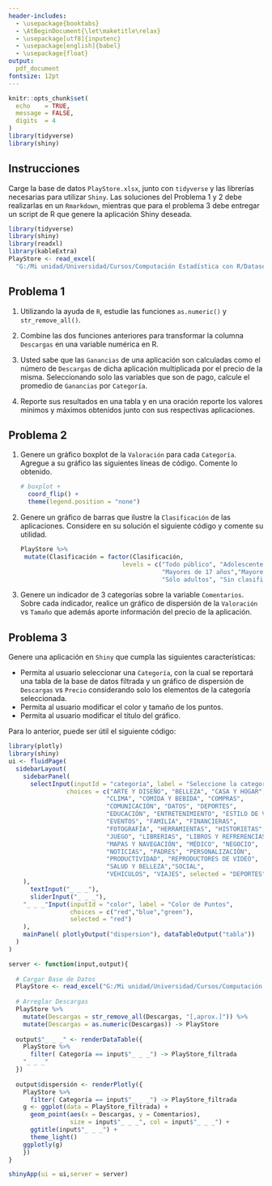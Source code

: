 ```yaml
---
header-includes: 
  - \usepackage{booktabs}
  - \AtBeginDocument{\let\maketitle\relax}
  - \usepackage[utf8]{inputenc}
  - \usepackage[english]{babel}
  - \usepackage{float}
output:
  pdf_document
fontsize: 12pt 
---
```

```r
knitr::opts_chunk$set(
  echo    = TRUE, 
  message = FALSE,
  digits  = 4
)
library(tidyverse)
library(shiny)

```

\newcommand{\iid}{\overset{\mathrm{i.i.d}}{\sim}}
\newcommand{\dados}{\ | \ }
\newcommand{\bbeta}{\boldsymbol\beta}
\newcommand{\R}{\mathbb{R}}
\newcommand{\props}{\ \propto \ }
\renewcommand{\labelitemi}{$\bullet$}
\newtheorem{proof}{Solución}

\begin{minipage}{2.5cm}
			\includegraphics[width=1.8cm]{logouccolor.jpg}
		\end{minipage}
\begin{minipage}{13cm}
	\begin{flushleft}
   		\raggedright{
   		  \noindent
   		 	 {\sc Pontificia Universidad Católica de Chile \\ 
   			     			Facultad de Matemáticas \\ 
   			     			Departamento de Estad\'istica \sc
   			     			}
    			    	}
			\end{flushleft}
		\end{minipage}

\begin{center} \quad \\[0.3cm]
  {\Large Actividad Práctica II} \\[0.3cm]
  Rubén Soza \\
  Computación Estadística con R \\[0.3cm]
  05 de Septiembre de 2019
\end{center}

## Instrucciones

Carge la base de datos `PlayStore.xlsx`, junto con `tidyverse` y las librerías necesarias para utilizar `Shiny`. Las soluciones del Problema 1 y 2 debe realizarlas en un `Rmarkdown`, mientras que para el problema 3 debe entregar un script de R que genere la aplicación Shiny deseada.

```r
library(tidyverse)
library(shiny)
library(readxl)
library(kableExtra)
PlayStore <- read_excel(
  "G:/Mi unidad/Universidad/Cursos/Computación Estadística con R/Datasets/PlayStore.xlsx")
```

## Problema 1

1) Utilizando la ayuda de `R`, estudie las funciones `as.numeric()` y `str_remove_all()`.
2) Combine las dos funciones anteriores para transformar la columna `Descargas` en una variable numérica en R.
3) Usted sabe que las `Ganancias` de una aplicación son calculadas como el número de `Descargas` de dicha aplicación multiplicada por el precio de la misma. Seleccionando solo las variables que son de pago, calcule el promedio de `Ganancias` por `Categoría`.

4) Reporte sus resultados en una tabla y en una oración reporte los valores mínimos y máximos obtenidos junto con sus respectivas aplicaciones.

## Problema 2

1) Genere un gráfico boxplot de la `Valoración` para cada `Categoría`. Agregue a su gráfico las siguientes líneas de código. Comente lo obtenido.

    ```r
# boxplot +
      coord_flip() +
      theme(legend.position = "none")
```

2) Genere un gráfico de barras que ilustre la `Clasificación` de las aplicaciones. Considere en su solución el siguiente código y comente su utilidad.

    ```r
PlayStore %>% 
  mutate(Clasificación = factor(Clasificación, 
                                levels = c("Todo público", "Adolescentes",
                                           "Mayores de 17 años","Mayores de 10 años",
                                           "Sólo adultos", "Sin clasificación")))
```

3) Genere un indicador de 3 categorías sobre la variable `Comentarios`. Sobre cada indicador, realice un gráfico de dispersión de la `Valoración` vs `Tamaño` que además aporte información del precio de la aplicación.

## Problema 3

Genere una aplicación en `Shiny` que cumpla las siguientes características:

- Permita al usuario seleccionar una `Categoría`, con la cual se reportará una tabla de la base de datos filtrada y un gráfico de dispersión de `Descargas` vs `Precio` considerando solo los elementos de la categoría seleccionada.
- Permita al usuario modificar el color y tamaño de los puntos.
- Permita al usuario modificar el título del gráfico.

Para lo anterior, puede ser útil el siguiente código:
```r
library(plotly)
library(shiny)
ui <- fluidPage(
  sidebarLayout(
    sidebarPanel(
      selectInput(inputId = "categoría", label = "Seleccione la categoría", 
                choices = c("ARTE Y DISEÑO", "BELLEZA", "CASA Y HOGAR",
                           "CLIMA", "COMIDA Y BEBIDA", "COMPRAS",
                           "COMUNICACIÓN", "DATOS", "DEPORTES",
                           "EDUCACIÓN", "ENTRETENIMIENTO", "ESTILO DE VIDA",
                           "EVENTOS", "FAMILIA", "FINANCIERAS",     
                           "FOTOGRAFÍA", "HERRAMIENTAS", "HISTORIETAS", 
                           "JUEGO", "LIBRERIAS", "LIBROS Y REFRERENCIAS",
                           "MAPAS Y NAVEGACIÓN", "MÉDICO", "NEGOCIO", 
                           "NOTICIAS", "PADRES", "PERSONALIZACIÓN",
                           "PRODUCTIVIDAD", "REPRODUCTORES DE VIDEO", 
                           "SALUD Y BELLEZA","SOCIAL", 
                           "VEHICULOS", "VIAJES", selected = "DEPORTES")
    ),
      textInput("_ _ _"),
      sliderInput("_ _ _"),
    "_ _ _"Input(inputId = "color", label = "Color de Puntos", 
                 choices = c("red","blue","green"), 
                 selected = "red")
    ),
    mainPanel( plotlyOutput("dispersion"), dataTableOutput("tabla"))
  )
)

server <- function(input,output){
  
  # Cargar Base de Datos
  PlayStore <- read_excel("G:/Mi unidad/Universidad/Cursos/Computación Estadística con R/Datasets/PlayStore.xlsx")
  
  # Arreglar Descargas
  PlayStore %>% 
    mutate(Descargas = str_remove_all(Descargas, "[,aprox.]")) %>%
    mutate(Descargas = as.numeric(Descargas)) -> PlayStore
  
  output$"_ _ _" <- renderDataTable({
    PlayStore %>% 
      filter( Categoría == input$"_ _ _") -> PlayStore_filtrada
    "_ _ _"
  })
  
  output$dispersión <- renderPlotly({
    PlayStore %>% 
      filter( Categoría == input$"_ _ _") -> PlayStore_filtrada
    g <- ggplot(data = PlayStore_filtrada) + 
      geom_point(aes(x = Descargas, y = Comentarios), 
                 size = input$"_ _ _", col = input$"_ _ _") +
      ggtitle(input$"_ _ _") +
      theme_light()
    ggplotly(g)
    })
}

shinyApp(ui = ui,server = server)
```




